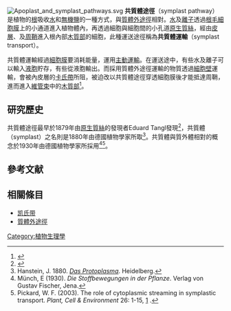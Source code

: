 {{noteTA|G1=Lifesciences}}
[[File:Apoplast_and_symplast_pathways.svg|thumb]]
'''共質體途徑'''（symplast pathway）是植物的[[根|根]]吸收[[水|水]]和[[無機鹽|無機鹽]]的一種方式，與[[質體外途徑|質體外途徑]]相對。[[水|水]]及[[離子|離子]]透過[[根毛|根毛]][[細胞膜|細胞膜]]上的小通道進入植物體內，再透過細胞與細胞間的小孔道[[原生質絲|原生質絲]]，經由[[皮層_(植物)|皮層]]、{{link-en|內皮層|endodermis}}及[[周鞘|周鞘]]進入根內部[[木質部|木質部]]的{{le|導管 (植物)|Vessel element|導管}}細胞，此種運送途徑稱為'''共質體運輸'''（symplast transport）。

共質體運輸經過[[細胞膜|細胞膜]]要消耗能量，運用[[主動運輸|主動運輸]]。在運送途中，有些水及離子可以輸入[[液胞|液胞]]貯存，有些從液胞輸出。而採用質體外途徑運輸的物質透過[[細胞壁|細胞壁]]運輸，會被內皮層的[[卡氏帶|卡氏帶]]所阻，被迫改以共質體途徑穿透細胞膜後才能抵達周鞘，進而進入[[維管束|維管束]]中的[[木質部|木質部]]<ref>{{Cite book|title=Biological Science|last=Freeman|first=Scott|publisher=Benjamin Cummings|year=2014|isbn=9780321743671|location=Boston|pages=}}</ref>。

==研究歷史==
共質體途徑最早於1879年由[[原生質絲|原生質絲]]的發現者Eduard Tangl發現<ref>{{cite journal|author=Tangl, E|year=1879|title=Ueber offene Communicationen zwischen den Zellen des Endosperms einiger Samen|publisher=''Jahrbüecherfüer Wissenschaftliche Botanik''|volume=12|page=170–190}}</ref>，共質體（symplast）之名則是1880年由德國植物學家{{link-en|约翰内斯·馮·汉施坦|Johannes von Hanstein}}所取<ref>Hanstein, J. 1880. ''[https://archive.org/details/DasProtoplasma Das Protoplasma]''. Heidelberg.</ref>。共質體與質外體相對的概念於1930年由德國植物學家{{link-en|恩斯特·閔希|Ernst Munch}}所採用<ref>Münch, E (1930). ''Die Stoffbewegungen in der Pflanze''. Verlag von Gustav Fischer, Jena.</ref><ref>Pickard, W. F. (2003). The role of cytoplasmic streaming in symplastic transport. ''Plant, Cell & Environment'' 26: 1-15, [http://onlinelibrary.wiley.com/doi/10.1046/j.1365-3040.2003.00845.x/full] {{Wayback|url=http://onlinelibrary.wiley.com/doi/10.1046/j.1365-3040.2003.00845.x/full |date=20161210173242 }}.</ref>。

==參考文献==
{{portal|植物}}
{{Reflist|2}}

==相關條目==
*[[凯氏带|凯氏带]]
*[[質體外途徑|質體外途徑]]

[[Category:植物生理學|Category:植物生理學]]